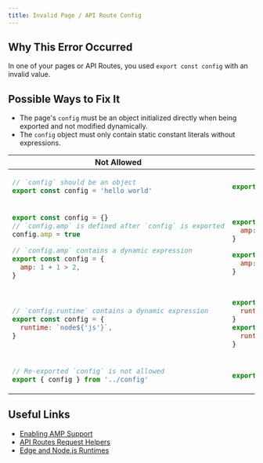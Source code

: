 ```yaml
---
title: Invalid Page / API Route Config
---
```


## Why This Error Occurred

In one of your pages or API Routes, you used `export const config` with an invalid value.

## Possible Ways to Fix It

- The page's `config` must be an object initialized directly when being exported and not modified dynamically.
- The `config` object must only contain static constant literals without expressions.

<table>
<thead>
  <tr>
    <th>Not Allowed</th>
    <th>Allowed</th>
  </tr>
</thead>
<tbody>

<tr>
<td>

```js
// `config` should be an object
export const config = 'hello world'
```

</td>
<td>

```js
export const config = {}
```

</td>
</tr>

<tr>
<td>

```js
export const config = {}
// `config.amp` is defined after `config` is exported
config.amp = true

// `config.amp` contains a dynamic expression
export const config = {
  amp: 1 + 1 > 2,
}
```

</td>
<td>

```js
export const config = {
  amp: true,
}

export const config = {
  amp: false,
}
```

</td>
</tr>

<tr>
<td>

```js
// `config.runtime` contains a dynamic expression
export const config = {
  runtime: `node${'js'}`,
}
```

</td>
<td>

```js
export const config = {
  runtime: 'nodejs',
}
export const config = {
  runtime: `nodejs`,
}
```

</td>
</tr>

<tr>
<td>

```js
// Re-exported `config` is not allowed
export { config } from '../config'
```

</td>
<td>

```js
export const config = {}
```

</td>
</tr>

</tbody>
</table>

## Useful Links

- [Enabling AMP Support](/docs/pages/building-your-application/configuring/amp)
- [API Routes Request Helpers](/docs/pages/building-your-application/routing/api-routes)
- [Edge and Node.js Runtimes](/docs/pages/building-your-application/rendering/edge-and-nodejs-runtimes)

